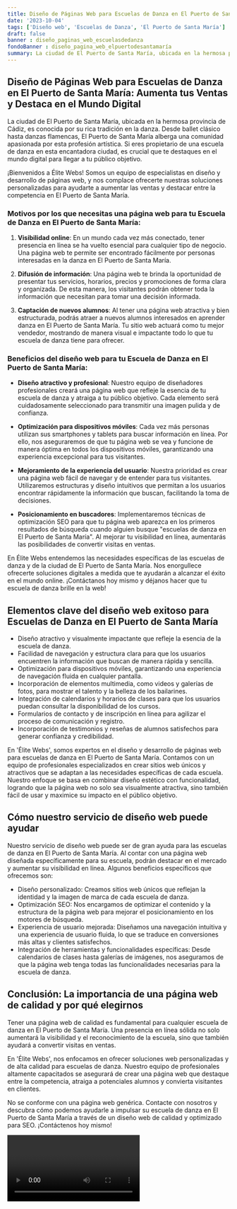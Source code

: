 ```yaml
---
title: Diseño de Páginas Web para Escuelas de Danza en El Puerto de Santa María
date: '2023-10-04'
tags: ['Diseño web', 'Escuelas de Danza', 'El Puerto de Santa María']
draft: false
banner : diseño_paginas_web_escuelasdedanza
fondoBanner : diseño_pagina_web_elpuertodesantamaría
summary: La ciudad de El Puerto de Santa María, ubicada en la hermosa provincia de Cádiz, es conocida por su rica tradición en la danza. Desde ballet clásico hasta danzas flamencas, El Puerto de Santa María alberga una comunidad apasionada por esta profesión artística. Si eres propietario de una escuela de danza en esta encantadora ciudad, es crucial que te destaques en el mundo digital para llegar a tu público objetivo.
---
```


## Diseño de Páginas Web para Escuelas de Danza en El Puerto de Santa María: Aumenta tus Ventas y Destaca en el Mundo Digital

La ciudad de El Puerto de Santa María, ubicada en la hermosa provincia de Cádiz, es conocida por su rica tradición en la danza. Desde ballet clásico hasta danzas flamencas, El Puerto de Santa María alberga una comunidad apasionada por esta profesión artística. Si eres propietario de una escuela de danza en esta encantadora ciudad, es crucial que te destaques en el mundo digital para llegar a tu público objetivo.

¡Bienvenidos a Élite Webs! Somos un equipo de especialistas en diseño y desarrollo de páginas web, y nos complace ofrecerte nuestras soluciones personalizadas para ayudarte a aumentar las ventas y destacar entre la competencia en El Puerto de Santa María.

### Motivos por los que necesitas una página web para tu Escuela de Danza en El Puerto de Santa María:

1. **Visibilidad online**: En un mundo cada vez más conectado, tener presencia en línea se ha vuelto esencial para cualquier tipo de negocio. Una página web te permite ser encontrado fácilmente por personas interesadas en la danza en El Puerto de Santa María.

2. **Difusión de información**: Una página web te brinda la oportunidad de presentar tus servicios, horarios, precios y promociones de forma clara y organizada. De esta manera, los visitantes podrán obtener toda la información que necesitan para tomar una decisión informada.

3. **Captación de nuevos alumnos**: Al tener una página web atractiva y bien estructurada, podrás atraer a nuevos alumnos interesados en aprender danza en El Puerto de Santa María. Tu sitio web actuará como tu mejor vendedor, mostrando de manera visual e impactante todo lo que tu escuela de danza tiene para ofrecer.

### Beneficios del diseño web para tu Escuela de Danza en El Puerto de Santa María:

- **Diseño atractivo y profesional**: Nuestro equipo de diseñadores profesionales creará una página web que refleje la esencia de tu escuela de danza y atraiga a tu público objetivo. Cada elemento será cuidadosamente seleccionado para transmitir una imagen pulida y de confianza.

- **Optimización para dispositivos móviles**: Cada vez más personas utilizan sus smartphones y tablets para buscar información en línea. Por ello, nos aseguraremos de que tu página web se vea y funcione de manera óptima en todos los dispositivos móviles, garantizando una experiencia excepcional para tus visitantes.

- **Mejoramiento de la experiencia del usuario**: Nuestra prioridad es crear una página web fácil de navegar y de entender para tus visitantes. Utilizaremos estructuras y diseño intuitivos que permitan a los usuarios encontrar rápidamente la información que buscan, facilitando la toma de decisiones.

- **Posicionamiento en buscadores**: Implementaremos técnicas de optimización SEO para que tu página web aparezca en los primeros resultados de búsqueda cuando alguien busque "escuelas de danza en El Puerto de Santa María". Al mejorar tu visibilidad en línea, aumentarás las posibilidades de convertir visitas en ventas.

En Élite Webs entendemos las necesidades específicas de las escuelas de danza y de la ciudad de El Puerto de Santa María. Nos enorgullece ofrecerte soluciones digitales a medida que te ayudarán a alcanzar el éxito en el mundo online. ¡Contáctanos hoy mismo y déjanos hacer que tu escuela de danza brille en la web!

<GifSeo />

<Cta />

## Elementos clave del diseño web exitoso para Escuelas de Danza en El Puerto de Santa María

- Diseño atractivo y visualmente impactante que refleje la esencia de la escuela de danza.
- Facilidad de navegación y estructura clara para que los usuarios encuentren la información que buscan de manera rápida y sencilla.
- Optimización para dispositivos móviles, garantizando una experiencia de navegación fluida en cualquier pantalla.
- Incorporación de elementos multimedia, como videos y galerías de fotos, para mostrar el talento y la belleza de los bailarines.
- Integración de calendarios y horarios de clases para que los usuarios puedan consultar la disponibilidad de los cursos.
- Formularios de contacto y de inscripción en línea para agilizar el proceso de comunicación y registro.
- Incorporación de testimonios y reseñas de alumnos satisfechos para generar confianza y credibilidad.

En 'Élite Webs', somos expertos en el diseño y desarrollo de páginas web para escuelas de danza en El Puerto de Santa María. Contamos con un equipo de profesionales especializados en crear sitios web únicos y atractivos que se adaptan a las necesidades específicas de cada escuela. Nuestro enfoque se basa en combinar diseño estético con funcionalidad, logrando que la página web no solo sea visualmente atractiva, sino también fácil de usar y maximice su impacto en el público objetivo.

## Cómo nuestro servicio de diseño web puede ayudar

Nuestro servicio de diseño web puede ser de gran ayuda para las escuelas de danza en El Puerto de Santa María. Al contar con una página web diseñada específicamente para su escuela, podrán destacar en el mercado y aumentar su visibilidad en línea. Algunos beneficios específicos que ofrecemos son:

- Diseño personalizado: Creamos sitios web únicos que reflejan la identidad y la imagen de marca de cada escuela de danza.
- Optimización SEO: Nos encargamos de optimizar el contenido y la estructura de la página web para mejorar el posicionamiento en los motores de búsqueda.
- Experiencia de usuario mejorada: Diseñamos una navegación intuitiva y una experiencia de usuario fluida, lo que se traduce en conversiones más altas y clientes satisfechos.
- Integración de herramientas y funcionalidades específicas: Desde calendarios de clases hasta galerías de imágenes, nos aseguramos de que la página web tenga todas las funcionalidades necesarias para la escuela de danza.

## Conclusión: La importancia de una página web de calidad y por qué elegirnos

Tener una página web de calidad es fundamental para cualquier escuela de danza en El Puerto de Santa María. Una presencia en línea sólida no solo aumentará la visibilidad y el reconocimiento de la escuela, sino que también ayudará a convertir visitas en ventas.

En 'Élite Webs', nos enfocamos en ofrecer soluciones web personalizadas y de alta calidad para escuelas de danza. Nuestro equipo de profesionales altamente capacitados se asegurará de crear una página web que destaque entre la competencia, atraiga a potenciales alumnos y convierta visitantes en clientes.

No se conforme con una página web genérica. Contacte con nosotros y descubra cómo podemos ayudarle a impulsar su escuela de danza en El Puerto de Santa María a través de un diseño web de calidad y optimizado para SEO. ¡Contáctenos hoy mismo!

<Video />

<CtaBot job='Escuelas de Danza' city='El Puerto de Santa María'/>

<Gmaps query='El Puerto de Santa María+españa+maps' />
